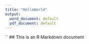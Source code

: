 ---
title: "HelloWorld"
output:
  word_document: default
  pdf_document: default
---

``
## This is an R Markdown document

